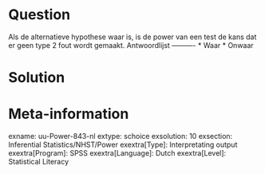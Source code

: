 Question
========
  
Als de alternatieve hypothese waar is, is de power van een test de kans dat er geen type 2 fout wordt gemaakt. 
Antwoordlijst
----------
* Waar
* Onwaar


Solution
========

Meta-information
================
exname: uu-Power-843-nl
extype: schoice
exsolution: 10
exsection: Inferential Statistics/NHST/Power
exextra[Type]: Interpretating output
exextra[Program]: SPSS
exextra[Language]: Dutch
exextra[Level]: Statistical Literacy
